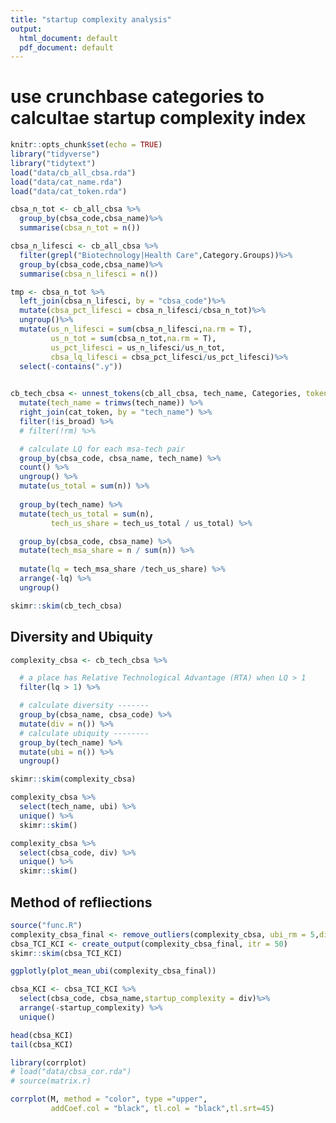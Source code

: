 ```yaml
---
title: "startup complexity analysis"
output:
  html_document: default
  pdf_document: default
---
```

# use crunchbase categories to calcultae startup complexity index

```r
knitr::opts_chunk$set(echo = TRUE)
library("tidyverse")
library("tidytext")
load("data/cb_all_cbsa.rda")
load("data/cat_name.rda")
load("data/cat_token.rda")
```


```r
cbsa_n_tot <- cb_all_cbsa %>% 
  group_by(cbsa_code,cbsa_name)%>%
  summarise(cbsa_n_tot = n())

cbsa_n_lifesci <- cb_all_cbsa %>% 
  filter(grepl("Biotechnology|Health Care",Category.Groups))%>%
  group_by(cbsa_code,cbsa_name)%>%
  summarise(cbsa_n_lifesci = n())

tmp <- cbsa_n_tot %>%
  left_join(cbsa_n_lifesci, by = "cbsa_code")%>%
  mutate(cbsa_pct_lifesci = cbsa_n_lifesci/cbsa_n_tot)%>%
  ungroup()%>%
  mutate(us_n_lifesci = sum(cbsa_n_lifesci,na.rm = T),
         us_n_tot = sum(cbsa_n_tot,na.rm = T),
         us_pct_lifesci = us_n_lifesci/us_n_tot,
         cbsa_lq_lifesci = cbsa_pct_lifesci/us_pct_lifesci)%>%
  select(-contains(".y"))
  

```


```r
cb_tech_cbsa <- unnest_tokens(cb_all_cbsa, tech_name, Categories, token = "regex", pattern = ",") %>%
  mutate(tech_name = trimws(tech_name)) %>%
  right_join(cat_token, by = "tech_name") %>%
  filter(!is_broad) %>%
  # filter(!rm) %>%

  # calculate LQ for each msa-tech pair
  group_by(cbsa_code, cbsa_name, tech_name) %>%
  count() %>%
  ungroup() %>%
  mutate(us_total = sum(n)) %>%
  
  group_by(tech_name) %>%
  mutate(tech_us_total = sum(n),
         tech_us_share = tech_us_total / us_total) %>%

  group_by(cbsa_code, cbsa_name) %>%
  mutate(tech_msa_share = n / sum(n)) %>%
  
  mutate(lq = tech_msa_share /tech_us_share) %>%
  arrange(-lq) %>%
  ungroup()

skimr::skim(cb_tech_cbsa)
```
## Diversity and Ubiquity

```r
complexity_cbsa <- cb_tech_cbsa %>%

  # a place has Relative Technological Advantage (RTA) when LQ > 1
  filter(lq > 1) %>%

  # calculate diversity -------
  group_by(cbsa_name, cbsa_code) %>%
  mutate(div = n()) %>%
  # calculate ubiquity --------
  group_by(tech_name) %>%
  mutate(ubi = n()) %>%
  ungroup()

skimr::skim(complexity_cbsa)
```

```r
complexity_cbsa %>%
  select(tech_name, ubi) %>%
  unique() %>%
  skimr::skim()

complexity_cbsa %>%
  select(cbsa_code, div) %>%
  unique() %>%
  skimr::skim()
```

## Method of refliections
```r
source("func.R")
complexity_cbsa_final <- remove_outliers(complexity_cbsa, ubi_rm = 5,div_rm = 5)
cbsa_TCI_KCI <- create_output(complexity_cbsa_final, itr = 50)
skimr::skim(cbsa_TCI_KCI)
```

```r
ggplotly(plot_mean_ubi(complexity_cbsa_final))

```
```r
cbsa_KCI <- cbsa_TCI_KCI %>%
  select(cbsa_code, cbsa_name,startup_complexity = div)%>% 
  arrange(-startup_complexity) %>%
  unique()

head(cbsa_KCI)
tail(cbsa_KCI)
```

```r
library(corrplot)
# load("data/cbsa_cor.rda")
# source(matrix.r)

corrplot(M, method = "color", type ="upper",
         addCoef.col = "black", tl.col = "black",tl.srt=45)
```

